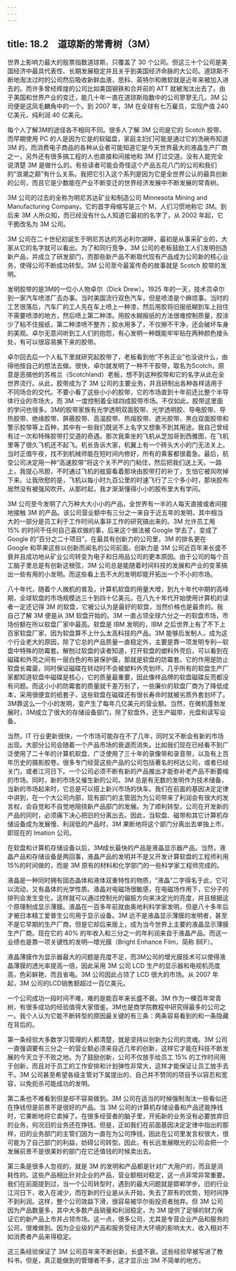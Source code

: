 ```yaml
---
---
---
```

title: 18.2　道琼斯的常青树（3M）
---



世界上影响力最大的股票指数道琼斯，只覆盖了 30 个公司。但这三十个公司是美国经济中最具代表性、长期发展稳定并且关乎到美国经济命脉的大公司。道琼斯不断地淘汰过时的公司然后吸收新鲜血液，思科、英特尔和微软就是近年来被加入进去的。而许多曾经辉煌的公司比如美国钢铁和合并前的 ATT 就被淘汰出去了。由于美国和世界产业的变迁，能几十年一直在道琼斯指数中的公司寥寥无几，3M 公司便是这凤毛麟角中的一个。到 2007 年，3M 在全球有七万雇员，实现产值 240 亿美元，纯利润 40 亿美元。

每个人了解3M的途径各不相同不同。很多人了解 3M 公司是它的 Scotch 胶带、而早期使用 PC 的人是因为它是的软磁盘，家庭主妇们可能是通过它的洗碗布知道 3M 的，而消费电子商品的各种从业者可能知道它是今天世界最大的液晶生产厂商之一，另外还有很多搞工程的人也直接和间接地和 3M 打过交道。没有人能完全说清楚 3M 是做什么的。有些读者可能会奇怪这个产品五花八门的公司和我们的“浪潮之巅”有什么关系。我把它引入这个系列是因为它是全世界公认的最具创新的公司，而且它是少数能在产业不断变迁的世界经济发展中不断发展的常青树。

3M 公司的过去的全称为明尼苏达矿业和制造公司 Minnesota Mining and Manufacturing Company。它的首字母缩写是三个 M，人们习惯地称它 3M。到后来 3M 人所众知，而已经没有什么人知道它最初的名字了，从 2002 年起，它干脆改名为 3M 公司。

3M 公司在二十世纪初诞生于明尼苏达的苏必利尔湖畔，最初是从事采矿业的，大家从它的名字就可以看出。为了和同行竞争，3M 公司的老板鼓励工人们发明创造新产品，并成立了研发部门，而那些新产品不断取代现有产品成为公司新的核心业务，使得公司不断成功转型。3M 公司至今最富传奇的故事就是 Scotch 胶带的发明。

发明胶带的是3M的一位小人物卓尔（Dick Drew）。1925 年的一天，技术员卓尔到一家汽车喷漆厂去办事。当时美国流行双色汽车，但是喷漆是个麻烦事。当时的工艺很落后，汽车厂的工人先在车上喷上一种漆，然后用胶将旧报纸糊到车上挡住不需要喷漆的地方，然后喷上第二种漆。用胶水糊报纸的方法很难控制质量，胶涂少了粘不住报纸，第二种漆喷不整齐；胶水用多了，不仅擦不干净，还会破坏车身的美观。卓尔无意间听到工人们的抱怨，有心发明一种既能牢牢贴在两种颜色接头处，有可以很容易撕下来的胶带。

卓尔回去后一个人私下里就研究起胶带了，老板看到他“不务正业”也没说什么，由得他按自己的想法去做。很快，卓尔就发明了一种不干胶带，取名为Scotch，原意是恶搞他的苏格兰（Scotchland）老板，想不到这种胶带和它的名字从此在全世界流行。从此，胶带成为了 3M 公司的主要业务，并且研制出各种各样适用于不同场合的交代。不要小看了这些小小的胶带，它的市场直到十年前还比整个半导体行业的市场大，而 3M 一度控制着全球四成胶带市场。不仅如此，胶带这里面的学问也很多。3M的胶带家族有光学透明双面胶带、光学透明胶、导电胶带、导热胶带、绝缘胶带、屏蔽胶带、高温胶带、热熔胶带、遮光胶带、黑白双面胶带和警示胶带等上百种，其中有一些我们既说不上名字又想象不到其用途。我自己曾经有过一次和特殊胶带打交道的奇遇。那次我乘坐的飞机从芝加哥到西雅图，在飞机里等了很久飞机还不起飞。机长告诉大家，机翼上有一个砖头大小的门无法关上。当时正值午夜，找不到机械师能在短时间内修好，所有的乘客都很着急。最后，航空公司决定用一种“高速胶带”将这个关不严的门粘住，然后把我们送上天。一路上，我提心吊胆，不时通过飞机的舷窗看着那块由胶带打的补丁，生怕它被风吹掉下来。让我欣慰的是，飞机以每小时九百公里的时速飞行了三个多小时，那块胶布居然没有被强风吹开。从那时起，我才渐渐懂得小小的胶布里大有学问。

3M 公司至今发明了六万种大大小小的产品，全世界有一半的人每天直接或者间接地接触 3M 的产品。该公司营业额中有三分之一来自于近五年的发明，其中相当大的一部分是员工利于工作时间从事非工作的研究搞出来的。3M 允许员工用 15% 的时间干任何自己喜欢做的事，后来这个做法被 Google 学去了，变成了 Google 的“百分之二十项目”。在最具有创新力的公司里，3M 的排名更在 Google 和苹果这些以创新而闻名的公司前面。创新力是 3M 公司近百年来长盛不衰并且成功地从矿业公司转变为电子和日用品公司的更本原因。由于公司的每个员工脑子里总是有创新这根弦，3M 公司总是能随着时间科技的发展和产业的变革搞出一些有用的小发明。而这些看上去不大的发明却能开拓出一个不小的市场。

八十年代，随着个人微机的普及，计算机软盘的用量大增，到九十年代中期的高峰期，全球软盘的市场规模达三十到四十亿美元。在八九十年代开始使用计算机的读者一定还记得 3M 的软盘，它被公认为是最好的软盘，当然价格也是最贵的。我自己了解 3M 便是从 3M 软盘开始的。3M 一直占领全球六分之一的软盘市场，市场份额在所以软盘厂家中最高。软盘是 IBM 发明的，IBM 之后世界上有了不下上百家软盘厂家，因为软盘算不上什么太高科技的产品。3M 能够后发制人，成为这个行业老大的原因，除了它总的产品质量一直稳定外，主要是靠一项发明专利—软盘中特殊的防霉套。解刨过软盘的读者知道，打开软盘的塑料外壳后，可以看到在磁碟和外壳之间有一层白色的布装保护膜，那就是软盘的防霉套。它的作用是防止软盘长霉菌，同时保证磁碟在转动时不会被塑料外壳划坏。几乎所有的软盘生产厂家都知道软盘中磁碟是核心，它的质量最重要，因此像样品牌的软盘磁碟反而都没有问题。而这小小的防霉套的质量就千差万别了，一些廉价的软盘厂商为了降低成本，采用很便宜的纸套子，这些软盘在磁碟还有很长寿命时就被劣质外套划坏了。3M靠这么一个小的发明，变产生了每年几亿美元的营业额。当然，在微机蓬勃发展时，3M成立了很大的存储设备部门，除了软盘外，还生产磁带，光盘和读写设备。

当然，IT 行业更新很快，一个市场可能存在不了几年，同时又不断会有新的市场出现。大部分公司会随着一个产品市场的衰退而消失。比如我们现在已经看不到广泛使用了二十年的计算机软盘、广泛使用了三十年的录像带和录音带，以及有上百年历史的摄影胶卷。很多专门经营这些产品的公司包括著名的柯达公司，或者已经关门，或者江河日下。一个公司必须不断有新的产品推出才能弥补老产品不断萎缩的市场。同时，新的市场又催生新的公司。3M 总是有无数的发明作为技术储备，当新的市场起来时，它总是可以搭上新兴市场的快车。我们在前面的基因决定定律中讲到，在一个大公司内部，现有部门的主管因为为公司带来了利润会有很大的发言权，会自觉和不自觉地阻挠新产品部门的发展。为了顺利转型，公司在开发新的产品的同时，必须痛下决心把旧的分离出去。因此，当软盘、磁带和其它计算机存储设备成为发展慢、利润低的产品时，3M 果断地将这个部门分离出去单独上市，即现在的 Imation 公司。

在软盘和计算机存储设备以后，3M成长最快的产品是液晶显示器产品。当然，液晶产品和存储设备是两回事，液晶产品的发明并不是又开发计算软盘的工程师利用15%的时间做的，而是 3M 原有的材料和化学部门的一些科学家工程师完成的。

液晶是一种同时拥有固态晶体和液体双重特性的物质，“液晶”二字得名于此，它可以流动，又有晶体的光学性质。液晶对电磁场很敏感，在电磁场作用下，它分子的排列会发生变化，这样就可以通过控制光的偏振方向来决定光的亮度，并且根据这个原理制成显示薄膜。液晶在一百多年前就由奥地利科学家发明，但是八十多年后才被日本精工爱普生公司用于显示设备。3M 远不是液晶显示薄膜的发明者，甚至不是它早期的生产厂商，但是它却后来居上，成为当今世界上主要的液晶显示薄膜生产厂商。现在它的 40% 的年收入和三分之一的年利润来自于液晶产品。而这一业绩也是靠一项关键性的发明—增光膜（Bright Enhance Film，简称 BEF）。

液晶薄膜作为显示器最大的问题是亮度不足，而3M公司的增光膜技术可以使得液晶薄膜的透光率提高一倍，因此采用 3M 公司 LCD 生产的显示器和电视机亮度高，色彩鲜艳，而且省电。3M 公司因此占领了 LCD 很大的市场。从 2007 年起，3M 公司的LCD销售额超过一百亿美元。

一个公司成功一段时间不难，难的是能百年来长盛不衰。3M 作为一棵百年常青树，有很多成功的经验值得大家借鉴。3M也是商学院教程中研究得最多的公司之一。我个人认为它能不断转型的原因最关键的有三条：两条容易看到的和一条隐藏在背后的。

第一条经验大多数学习管理的人都清楚，就是坚持以创新为公司的灵魂。3M 公司一直强调要有三分之一的营业额必须来自近几年的创新，这样它才能在科技不断发展的今天立于不败之地。为了鼓励创新，公司不仅放手给员工 15% 的工作时间用于创新，而且对于员工的工作安排和计划弹性非常大，这样才能保证让员工放手去干。3M 公司甚至希望各级主管对下属提出的、自己并不赞同的项目予以容忍和宽容，以免扼杀可能成功的发明。

第二条也不难看到但是却不容易做到。3M 公司在适当的时候强制淘汰一些看似还在挣钱但是前景不是很好的产品。当 3M 公司的计算机存储设备和产品还能挣钱时，它果断地将它卖掉了。在很多经营者的脑子里，开拓新的业务没有必要放弃旧的业务，何况旧的业务还在挣钱。但是，正如我们在前面基因决定定律中指出的那样，旧的业务部门的主管们因为一直在为公司挣钱，因此在公司里发言权很大，很可能为了自己部门的利益，妨碍公司转型。因此，有长远发展眼光的公司会把一个发展前景不是很美妙的部门在它还值钱的时候卖出去。

第三条是很多人忽视的，就是 3M 的发明和产品都是针对广大用户的，而且是消耗性的。这些产品相比针对企业的产品，营业额相对稳定，这一点非常非常重要。我们在前面提到过，当一个公司转型时，遇到的最大问题就是邯郸学步。旧的行业江河日下，收入在减少，而在新的行业是从头开始，失去了原有的优势，短时间挣不到利润。这样，整个公司效益下滑，很容易被华尔街投资者抛弃。但 3M 公司因为产品数量多，其中大多数产品销量和利润稳定，为 3M 提供了足够的财力保证它的新产品上市并占领市场。这一点，很多公司，尤其是专营企业产品和服务的公司，很难做到。因为企业级的产品和服务受经济大环境的影响太大，收入相对不如消费者产品来得稳定。

这三条经验保证了 3M 公司百年来不断创新，长盛不衰。这些经验早被写进了教科书，但是，真正能做到的管理者不多，这才显示出 3M 不简单的地方。